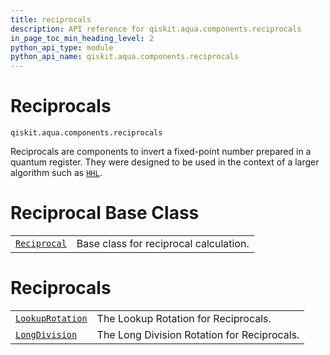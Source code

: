 ```yaml
---
title: reciprocals
description: API reference for qiskit.aqua.components.reciprocals
in_page_toc_min_heading_level: 2
python_api_type: module
python_api_name: qiskit.aqua.components.reciprocals
---
```


<span id="module-qiskit.aqua.components.reciprocals" />

<span id="qiskit-aqua-components-reciprocals" />

<span id="reciprocals-qiskit-aqua-components-reciprocals" />

# Reciprocals

`qiskit.aqua.components.reciprocals`

Reciprocals are components to invert a fixed-point number prepared in a quantum register. They were designed to be used in the context of a larger algorithm such as [`HHL`](qiskit.aqua.algorithms.HHL "qiskit.aqua.algorithms.HHL").

# Reciprocal Base Class

|                                                                                                               |                                        |
| ------------------------------------------------------------------------------------------------------------- | -------------------------------------- |
| [`Reciprocal`](qiskit.aqua.components.reciprocals.Reciprocal "qiskit.aqua.components.reciprocals.Reciprocal") | Base class for reciprocal calculation. |

# Reciprocals

|                                                                                                                           |                                             |
| ------------------------------------------------------------------------------------------------------------------------- | ------------------------------------------- |
| [`LookupRotation`](qiskit.aqua.components.reciprocals.LookupRotation "qiskit.aqua.components.reciprocals.LookupRotation") | The Lookup Rotation for Reciprocals.        |
| [`LongDivision`](qiskit.aqua.components.reciprocals.LongDivision "qiskit.aqua.components.reciprocals.LongDivision")       | The Long Division Rotation for Reciprocals. |

